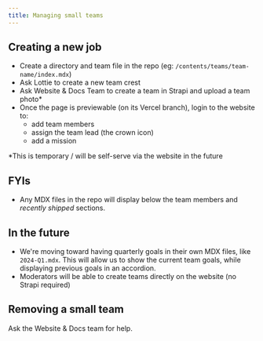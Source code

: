 ```yaml
---
title: Managing small teams
---
```


## Creating a new job

- Create a directory and team file in the repo (eg: `/contents/teams/team-name/index.mdx`)
- Ask Lottie to create a new team crest
- Ask Website & Docs Team to create a team in Strapi and upload a team photo*
- Once the page is previewable (on its Vercel branch), login to the website to:
  - add team members
  - assign the team lead (the crown icon)
  - add a mission

*This is temporary / will be self-serve via the website in the future


## FYIs

- Any MDX files in the repo will display below the team members and _recently shipped_ sections.

## In the future

- We're moving toward having quarterly goals in their own MDX files, like `2024-Q1.mdx`. This will allow us to show the current team goals, while displaying previous goals in an accordion.
- Moderators will be able to create teams directly on the website (no Strapi required)

## Removing a small team

Ask the Website & Docs team for help.
